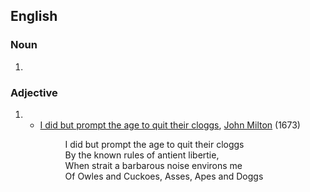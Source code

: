 ==English==

===Noun===
{{en-noun}}

# {{obsolete spelling of|ancient}}

===Adjective===
{{infl|en|adjective}}

# {{obsolete spelling of|ancient}}
#*[[s:I did but prompt the age to quit their cloggs|I did but prompt the age to quit their cloggs]], [[w:John Milton|John Milton]] (1673)
#*:I did but prompt the age to quit their cloggs
#*: By the known rules of antient libertie,
#*: When strait a barbarous noise environs me
#*:Of Owles and Cuckoes, Asses, Apes and Doggs